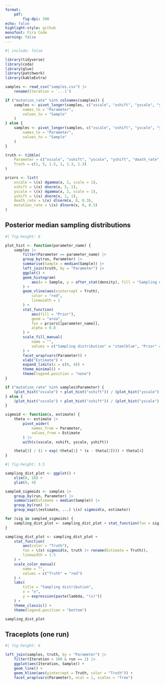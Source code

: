 ```yaml
---
format:
    pdf:
        fig-dpi: 300
echo: false
highlight-style: github
monofont: Fira Code
warning: false
---
```


```r
#| include: false

library(tidyverse)
library(coda)
library(glue)
library(patchwork)
library(kableExtra)

samples <- read_csv("samples.csv") |>
    rename(Iteration = `...1`)

if ("mutation_rate" %in% colnames(samples)) {
    samples <- pivot_longer(samples, c("xscale", "xshift", "yscale", "yshift", "death_rate", "mutation_rate"),
        names_to = "Parameter",
        values_to = "Sample"
    )
} else {
    samples <- pivot_longer(samples, c("xscale", "xshift", "yscale", "yshift", "death_rate"),
        names_to = "Parameter",
        values_to = "Sample"
    )
}

truth <- tibble(
    Parameter = c("xscale", "xshift", "yscale", "yshift", "death_rate", "mutation_rate"),
    Truth = c(1, 5, 1.5, 1, 1.3, 1.3)
)

priors <- list(
    xscale = \(x) dgamma(x, 2, scale = 1),
    xshift = \(x) dnorm(x, 5, 1),
    yscale = \(x) dgamma(x, 2, scale = 1),
    yshift = \(x) dnorm(x, 1, 1),
    death_rate = \(x) dlnorm(x, 0, 0.3),
    mutation_rate = \(x) dlnorm(x, 0, 0.5)
)
```

## Posterior median sampling distributions

```r
#| fig-height: 6

plot_hist <- function(parameter_name) {
    samples |>
        filter(Parameter == parameter_name) |>
        group_by(run, Parameter) |>
        summarise(Sample = median(Sample)) |>
        left_join(truth, by = "Parameter") |>
        ggplot() +
        geom_histogram(
            aes(x = Sample, y = after_stat(density), fill = "Sampling distribution")
        ) +
        geom_vline(aes(xintercept = Truth),
            color = "red",
            linewidth = 1
        ) +
        stat_function(
            aes(fill = "Prior"),
            geom = "area",
            fun = priors[[parameter_name]],
            alpha = 0.8
        ) +
        scale_fill_manual(
            name = "",
            values = c("Sampling distribution" = "steelblue", "Prior" = "grey")
        ) +
        facet_wrap(vars(Parameter)) +
        xlab("Estimate") +
        expand_limits(x = c(0, 4)) +
        theme_minimal() +
        theme(legend.position = "none")
}

if ("mutation_rate" %in% samples$Parameter) {
    (plot_hist("xscale") + plot_hist("xshift")) / (plot_hist("yscale") + plot_hist("yshift")) / (plot_hist("death_rate") + plot_hist("mutation_rate"))
} else {
    (plot_hist("xscale") + plot_hist("xshift")) / (plot_hist("yscale") + plot_hist("yshift")) / plot_hist("death_rate")
}
```

\pagebreak

```r
sigmoid <- function(x, estimate) {
    theta <- estimate |>
        pivot_wider(
            names_from = Parameter,
            values_from = Estimate
        ) |>
        with(c(xscale, xshift, yscale, yshift))

    theta[3] / (1 + exp(-theta[1] * (x - theta[2]))) + theta[4]
}
```

```r
#| fig-height: 3.5

sampling_dist_plot <- ggplot() +
    xlim(0, 10) +
    ylim(0, 4)

sampled_sigmoids <- samples |>
    group_by(run, Parameter) |>
    summarise(Estimate = median(Sample)) |>
    group_by(run) |>
    group_map(\(estimate, ...) \(x) sigmoid(x, estimate))

for (sig in sampled_sigmoids) {
    sampling_dist_plot <- sampling_dist_plot + stat_function(fun = sig, alpha = 0.03, linewidth = 1)
}

sampling_dist_plot <- sampling_dist_plot +
    stat_function(
        aes(color = "Truth"),
        fun = \(x) sigmoid(x, truth |> rename(Estimate = Truth)),
        linewidth = 1.5
    ) +
    scale_color_manual(
        name = "",
        values = c("Truth" = "red")
    ) +
    labs(
        title = "Sampling distribution",
        x = "x",
        y = expression(paste(lambda, "(x)"))
    ) +
    theme_classic() +
    theme(legend.position = "bottom")

sampling_dist_plot
```

\pagebreak

## Traceplots (one run)

```r
#| fig-height: 6

left_join(samples, truth, by = "Parameter") |>
    filter(Iteration > 100 & run == 1) |>
    ggplot(aes(Iteration, Sample)) +
    geom_line() +
    geom_hline(aes(yintercept = Truth, color = "Truth")) +
    facet_wrap(vars(Parameter), ncol = 1, scales = "free")
```

\pagebreak